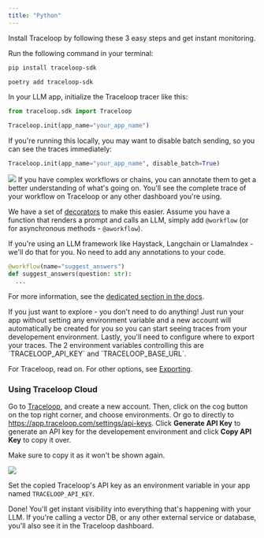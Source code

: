 ```yaml
---
title: "Python"
---
```


Install Traceloop by following these 3 easy steps and get instant monitoring.

<Steps>
<Step title="Install the SDK">

Run the following command in your terminal:

<CodeGroup>

```bash pip
pip install traceloop-sdk
```

```bash poetry
poetry add traceloop-sdk
```

</CodeGroup>

In your LLM app, initialize the Traceloop tracer like this:

```python
from traceloop.sdk import Traceloop

Traceloop.init(app_name="your_app_name")
```

If you're running this locally, you may want to disable batch sending, so you can see the traces immediately:

```python
Traceloop.init(app_name="your_app_name", disable_batch=True)
```

</Step>
<Step title="Annotate your workflows">
<Frame>
  <img src="/img/workflow.png" />
</Frame>
If you have complex workflows or chains, you can annotate them to get a better understanding of what's going on.
You'll see the complete trace of your workflow on Traceloop or any other dashboard you're using.

We have a set of [decorators](/openllmetry/tracing/decorators) to make this easier.
Assume you have a function that renders a prompt and calls an LLM, simply add `@workflow` (or for asynchronous methods - `@aworkflow`).

<Tip>
  If you're using an LLM framework like Haystack, Langchain or LlamaIndex -
  we'll do that for you. No need to add any annotations to your code.
</Tip>

```python
@workflow(name="suggest_answers")
def suggest_answers(question: str):
  ...
```

For more information, see the [dedicated section in the docs](/openllmetry/tracing/decorators).

</Step>
<Step title="Configure trace exporting">
<Tip>
  If you just want to explore - you don't need to do anything! Just run your app
  without setting any environment variable and a new account will automatically
  be created for you so you can start seeing traces from your developement
  environment.
</Tip>
Lastly, you'll need to configure where to export your traces.
The 2 environment variables controlling this are `TRACELOOP_API_KEY` and `TRACELOOP_BASE_URL`.

For Traceloop, read on. For other options, see [Exporting](/openllmetry/exporting).

### Using Traceloop Cloud

Go to [Traceloop](https://app.traceloop.com), and create a new account.
Then, click on the cog button on the top right corner, and choose environments. Or go to directly to https://app.traceloop.com/settings/api-keys.
Click **Generate API Key** to generate an API key for the developement environment and click **Copy API Key** to copy it over.

<Warning>Make sure to copy it as it won't be shown again.</Warning>

<Frame>
  <img src="/img/apikey.png" />
</Frame>

Set the copied Traceloop's API key as an environment variable in your app named `TRACELOOP_API_KEY`.

Done! You'll get instant visibility into everything that's happening with your LLM.
If you're calling a vector DB, or any other external service or database, you'll also see it in the Traceloop dashboard.

</Step>
</Steps>
